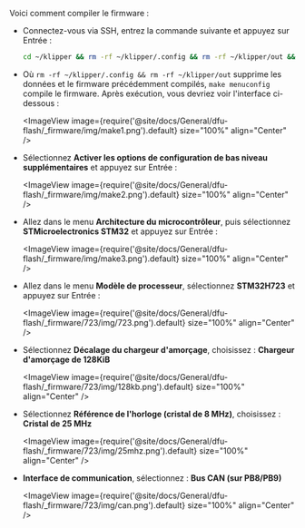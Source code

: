 Voici comment compiler le firmware :

* Connectez-vous via SSH, entrez la commande suivante et appuyez sur Entrée :

    ```bash
    cd ~/klipper && rm -rf ~/klipper/.config && rm -rf ~/klipper/out && make menuconfig
    ```

* Où `rm -rf ~/klipper/.config && rm -rf ~/klipper/out` supprime les données et le firmware précédemment compilés, `make menuconfig` compile le firmware. Après exécution, vous devriez voir l'interface ci-dessous :

    <ImageView image={require('@site/docs/General/dfu-flash/_firmware/img/make1.png').default} size="100%" align="Center" />

* Sélectionnez **Activer les options de configuration de bas niveau supplémentaires** et appuyez sur Entrée :

    <ImageView image={require('@site/docs/General/dfu-flash/_firmware/img/make2.png').default} size="100%" align="Center" />

* Allez dans le menu **Architecture du microcontrôleur**, puis sélectionnez **STMicroelectronics STM32** et appuyez sur Entrée :

    <ImageView image={require('@site/docs/General/dfu-flash/_firmware/img/make3.png').default} size="100%" align="Center" />

* Allez dans le menu **Modèle de processeur**, sélectionnez **STM32H723** et appuyez sur Entrée :

    <ImageView image={require('@site/docs/General/dfu-flash/_firmware/723/img/723.png').default} size="100%" align="Center" />

* Sélectionnez **Décalage du chargeur d'amorçage**, choisissez : **Chargeur d'amorçage de 128KiB**

    <ImageView image={require('@site/docs/General/dfu-flash/_firmware/723/img/128kb.png').default} size="100%" align="Center" />

* Sélectionnez **Référence de l'horloge (cristal de 8 MHz)**, choisissez : **Cristal de 25 MHz**

    <ImageView image={require('@site/docs/General/dfu-flash/_firmware/723/img/25mhz.png').default} size="100%" align="Center" />

* **Interface de communication**, sélectionnez : **Bus CAN (sur PB8/PB9)**

    <ImageView image={require('@site/docs/General/dfu-flash/_firmware/723/img/can.png').default} size="100%" align="Center" />
